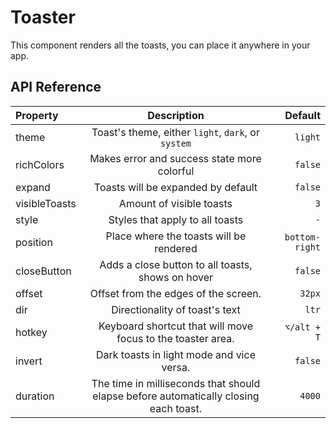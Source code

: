 # Toaster

This component renders all the toasts, you can place it anywhere in your app.

## API Reference

| Property      |                                     Description                                      |        Default |
| :------------ | :----------------------------------------------------------------------------------: | -------------: |
| theme         |                  Toast's theme, either `light`, `dark`, or `system`                  |        `light` |
| richColors    |                     Makes error and success state more colorful                      |        `false` |
| expand        |                          Toasts will be expanded by default                          |        `false` |
| visibleToasts |                               Amount of visible toasts                               |            `3` |
| style         |                           Styles that apply to all toasts                            |            `-` |
| position      |                       Place where the toasts will be rendered                        | `bottom-right` |
| closeButton   |                  Adds a close button to all toasts, shows on hover                   |        `false` |
| offset        |                         Offset from the edges of the screen.                         |         `32px` |
| dir           |                            Directionality of toast's text                            |          `ltr` |
| hotkey        |             Keyboard shortcut that will move focus to the toaster area.              |    `⌥/alt + T` |
| invert        |                      Dark toasts in light mode and vice versa.                       |        `false` |
| duration      | The time in milliseconds that should elapse before automatically closing each toast. |         `4000` |
